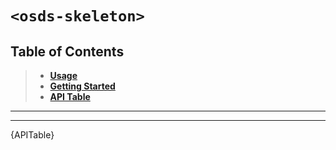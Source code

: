
<Meta title="UI Components/Skeleton [atom]/Web Component" />

# `<osds-skeleton>`

## Table of Contents
> - **[Usage](#usage)**
> - **[Getting Started](#getting-started)**
> - **[API Table](#api-table)**

<hr/>
<Usage />
<hr/>
<div id="api-table"><Description>{APITable}</Description></div>
